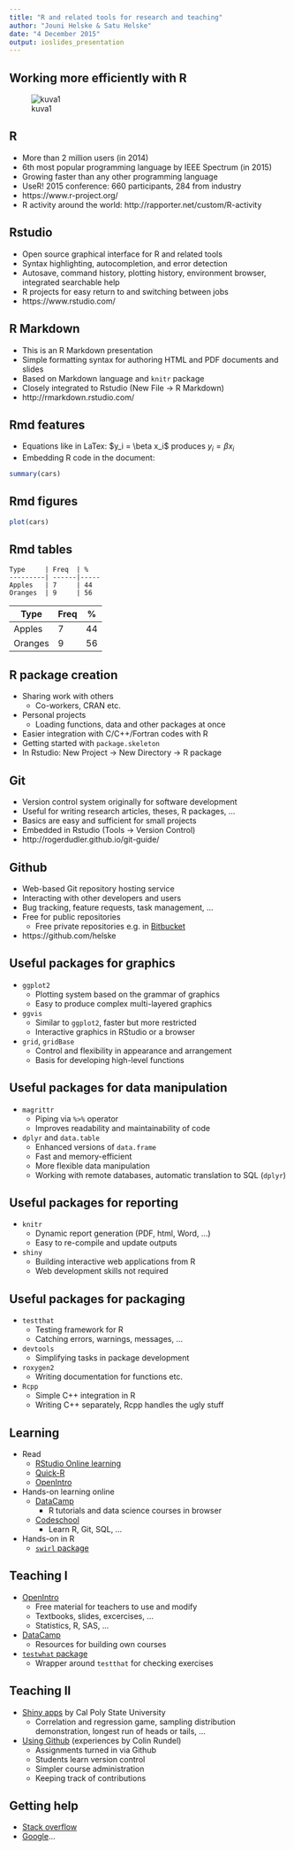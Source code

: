---
title: "R and related tools for research and teaching"
author: "Jouni Helske & Satu Helske"
date: "4 December 2015"
output: ioslides_presentation
---
<!-- -->
## Working more efficiently with R

![kuva1][kuva1]

[kuva1]: kuva1.png "Title"

<!-- These cover a wide range of academic work from data manipulation and analysis to software development, reporting and teaching. We glance at topics such as reproducibility, version control, packaging, and testing. -->

## R

<!-- - More and more popular (also outside academia) -->
- More than 2 million users (in 2014)
- 6th most popular programming language by IEEE Spectrum (in 2015)
- Growing faster than any other programming language
- UseR! 2015 conference: 660 participants, 284 from industry
- https://www.r-project.org/
- R activity around the world: http://rapporter.net/custom/R-activity
<!-- Switzerland 1st, Finland 18th -->

## Rstudio

- Open source graphical interface for R and related tools
- Syntax highlighting, autocompletion, and error detection
- Autosave, command history, plotting history, environment browser, integrated searchable help
- R projects for easy return to and switching between jobs
- https://www.rstudio.com/

## R Markdown

- This is an R Markdown presentation
- Simple formatting syntax for authoring HTML and PDF documents and slides
- Based on Markdown language and `knitr` package
- Closely integrated to Rstudio (New File -> R Markdown)
- http://rmarkdown.rstudio.com/

## Rmd features

- Equations like in LaTex: 
  \$y_i = \\beta x_i\$ produces $y_i = \beta x_i$       
- Embedding R code in the document:
```{r}
summary(cars)
```

## Rmd figures
```{r}
plot(cars)
```

## Rmd tables
```
Type     | Freq  | %
---------| ------|-----
Apples   | 7     | 44
Oranges  | 9     | 56

```

Type     | Freq  | %
---------| ------|-----
Apples   | 7     | 44
Oranges  | 9     | 56


## R package creation

- Sharing work with others 
    + Co-workers, CRAN etc.
- Personal projects
    + Loading functions, data and other packages at once
- Easier integration with C/C++/Fortran codes with R
- Getting started with `package.skeleton`
- In Rstudio: New Project -> New Directory -> R package


## Git

- Version control system originally for software development
- Useful for writing research articles, theses, R packages, ...
- Basics are easy and sufficient for small projects
- Embedded in Rstudio (Tools -> Version Control)
- http://rogerdudler.github.io/git-guide/

## Github

- Web-based Git repository hosting service
- Interacting with other developers and users
- Bug tracking, feature requests, task management, ... <!--assign tasks -->
- Free for public repositories
    + Free private repositories e.g. in [Bitbucket](https://bitbucket.org/)
- https://github.com/helske



## Useful packages for graphics

- `ggplot2`
    + Plotting system based on the grammar of graphics
    + Easy to produce complex multi-layered graphics
- `ggvis`
    + Similar to `ggplot2`, faster but more restricted <!-- newer, more features coming --> 
    + Interactive graphics in RStudio or a browser
- `grid`, `gridBase`
    + Control and flexibility in appearance and arrangement
    + Basis for developing high-level functions <!-- (e.g., lattice and ggplot2 packages -->
    <!-- grid cannot be used with base graphics, gridbase available for mixing grid and base graphics -->

## Useful packages for data manipulation

- `magrittr`
    + Piping via `%>%` operator
    + Improves readability and maintainability of code
- `dplyr` and `data.table`
    + Enhanced versions of `data.frame`
    + Fast and memory-efficient
    + More flexible data manipulation
    + Working with remote databases, automatic translation to SQL (`dplyr`)


## Useful packages for reporting

- `knitr`
    + Dynamic report generation (PDF, html, Word, ...)
    + Easy to re-compile and update outputs <!-- e.g. PDFs --> 
- `shiny`
    + Building interactive web applications from R
    + Web development skills not required


## Useful packages for packaging

- `testthat`
    + Testing framework for R
    + Catching errors, warnings, messages, ...  
    <!-- store tests so they can be re-run automatically when code gets changed --> 
    <!-- Easy to learn and use --> 
- `devtools`
    + Simplifying tasks in package development
- `roxygen2`
    + Writing documentation for functions etc.
- `Rcpp`
    + Simple C++ integration in R
    + Writing C++ separately, Rcpp handles the ugly stuff
<!-- - `inline`
    + Dynamically defining R functions with inlined C/C++/Fortran code --> 


## Learning

- Read
    + [RStudio Online learning](https://www.rstudio.com/resources/training/online-learning/)
    + [Quick-R](http://www.statmethods.net/)
    + [OpenIntro](https://www.openintro.org/)
- Hands-on learning online
    + [DataCamp](https://www.datacamp.com/)
        * R tutorials and data science courses in browser
        <!-- * Checks code on-the-fly, gives useful feedback -->
        <!-- * Registration needed, many courses are free One free month was enough for me -->
    + [Codeschool](https://www.codeschool.com/)
        * Learn R, Git, SQL, ...
        <!-- * Basics are free, some accessible without registration -->
- Hands-on in R
    + [`swirl` package](http://swirlstats.com/)

## Teaching I

- [OpenIntro](https://www.openintro.org/)
    + Free material for teachers to use and modify
    + Textbooks, slides, excercises, ...
    + Statistics, R, SAS, ...
- [DataCamp](https://www.datacamp.com/)
    + Resources for building own courses
- [`testwhat` package](https://github.com/Data-Camp/testwhat)
    + Wrapper around `testthat` for checking exercises
    

## Teaching II

- [Shiny apps](http://statistics.calpoly.edu/shiny) by Cal Poly State University
    + Correlation and regression game, sampling distribution demonstration, longest run of heads or tails, ...
- [Using Github](https://github.com/rundel/Presentations/blob/master/UseR2015/user2015.pdf) (experiences by Colin Rundel)
    + Assignments turned in via Github
    + Students learn version control
    + Simpler course administration
    + Keeping track of contributions
    <!-- He talks about automating checks -> could use checks for CRAN -->


## Getting help

- [Stack overflow](http://stackoverflow.com/)
- [Google](http://google.com/)...
